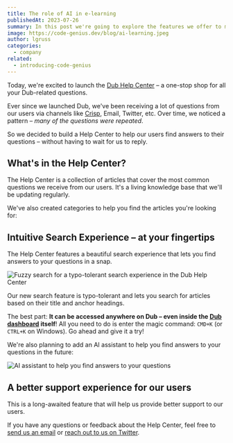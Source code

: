 ```yaml
---
title: The role of AI in e-learning
publishedAt: 2023-07-26
summary: In this post we're going to explore the features we offer to make the developer's life easier.
image: https://code-genius.dev/blog/ai-learning.jpeg
author: lgruss
categories:
  - company
related:
  - introducing-code-genius
---
```


Today, we're excited to launch the [Dub Help Center](/help) – a one-stop shop for all your Dub-related questions.

Ever since we launched Dub, we've been receiving a lot of questions from our users via channels like [Crisp](https://crisp.chat/), Email, Twitter, etc. Over time, we noticed a pattern – _many of the questions were repeated_.

So we decided to build a Help Center to help our users find answers to their questions – without having to wait for us to reply.

## What's in the Help Center?

The Help Center is a collection of articles that cover the most common questions we receive from our users. It's a living knowledge base that we'll be updating regularly.

We've also created categories to help you find the articles you're looking for:

<HelpCategories />

## Intuitive Search Experience – at your fingertips

The Help Center features a beautiful search experience that lets you find answers to your questions in a snap.

<Image
  alt="Fuzzy search for a typo-tolerant search experience in the Dub Help Center"
  src="https://d2vwwcvoksz7ty.cloudfront.net/blog/cmdk-search.png"
  width={1607}
  height={946}
/>

Our new search feature is typo-tolerant and lets you search for articles based on their title and anchor headings.

The best part: **It can be accessed anywhere on Dub – even inside the [Dub dashboard](https://app.dub.sh) itself**! All you need to do is enter the magic command: `CMD+K` (or `CTRL+K` on Windows). Go ahead and give it a try!

We're also planning to add an AI assistant to help you find answers to your questions in the future:

<Image
  alt="AI assistant to help you find answers to your questions"
  src="https://d2vwwcvoksz7ty.cloudfront.net/blog/ai-search.png"
  width={852}
  height={504}
/>

## A better support experience for our users

This is a long-awaited feature that will help us provide better support to our users.

If you have any questions or feedback about the Help Center, feel free to [send us an email](mailto:support@dub.sh?subject=Feedback%20on%20the%20Dub%20Help%20Center) or [reach out to us on Twitter](https://twitter.com/dubdotsh).
